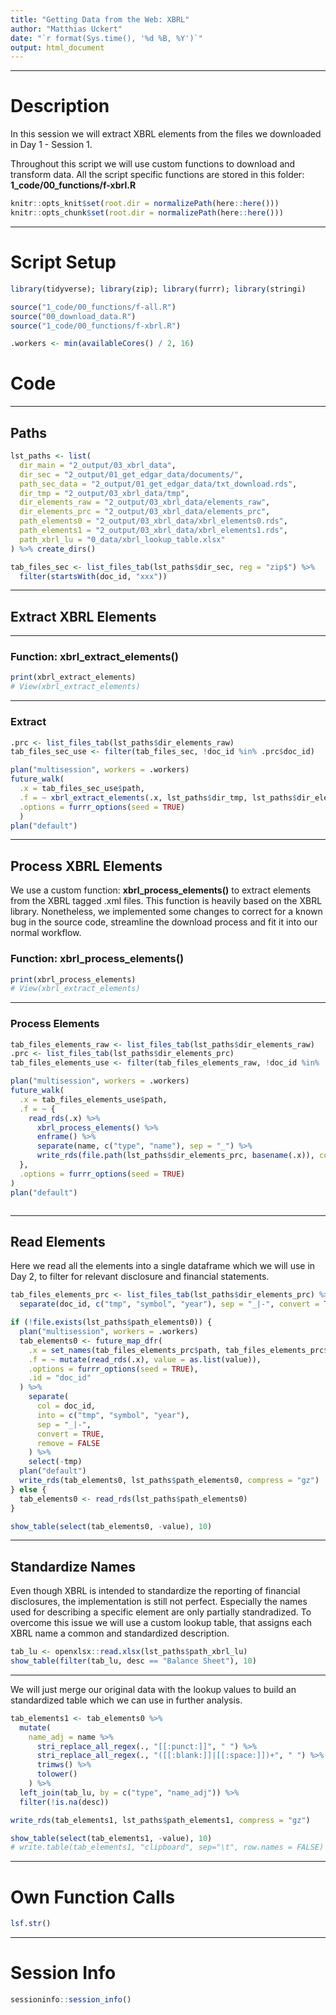 ```yaml
---
title: "Getting Data from the Web: XBRL"
author: "Matthias Uckert"
date: "`r format(Sys.time(), '%d %B, %Y')`"
output: html_document
---
```


------------------------------------------------------------------------

# Description

In this session we will extract XBRL elements from the files we downloaded in Day 1 - Session 1.

Throughout this script we will use custom functions to download and transform data. All the script specific functions are stored in this folder: **1_code/00_functions/f-xbrl.R**

```r
knitr::opts_knit$set(root.dir = normalizePath(here::here())) 
knitr::opts_chunk$set(root.dir = normalizePath(here::here())) 
```

------------------------------------------------------------------------

# Script Setup

```r
library(tidyverse); library(zip); library(furrr); library(stringi)

source("1_code/00_functions/f-all.R")
source("00_download_data.R")
source("1_code/00_functions/f-xbrl.R")

.workers <- min(availableCores() / 2, 16)
```

# Code

------------------------------------------------------------------------

## Paths

```r
lst_paths <- list(
  dir_main = "2_output/03_xbrl_data",
  dir_sec = "2_output/01_get_edgar_data/documents/",
  path_sec_data = "2_output/01_get_edgar_data/txt_download.rds",
  dir_tmp = "2_output/03_xbrl_data/tmp",
  dir_elements_raw = "2_output/03_xbrl_data/elements_raw",
  dir_elements_prc = "2_output/03_xbrl_data/elements_prc",
  path_elements0 = "2_output/03_xbrl_data/xbrl_elements0.rds",
  path_elements1 = "2_output/03_xbrl_data/xbrl_elements1.rds",
  path_xbrl_lu = "0_data/xbrl_lookup_table.xlsx"
) %>% create_dirs()
```

```r
tab_files_sec <- list_files_tab(lst_paths$dir_sec, reg = "zip$") %>%
  filter(startsWith(doc_id, "xxx"))
```

------------------------------------------------------------------------

## Extract XBRL Elements

------------------------------------------------------------------------

### Function: xbrl_extract_elements()

```r
print(xbrl_extract_elements)
# View(xbrl_extract_elements)
```

------------------------------------------------------------------------

### Extract

```r
.prc <- list_files_tab(lst_paths$dir_elements_raw)
tab_files_sec_use <- filter(tab_files_sec, !doc_id %in% .prc$doc_id)

plan("multisession", workers = .workers)
future_walk(
  .x = tab_files_sec_use$path, 
  .f = ~ xbrl_extract_elements(.x, lst_paths$dir_tmp, lst_paths$dir_elements_raw),
  .options = furrr_options(seed = TRUE)
  )
plan("default")

```

------------------------------------------------------------------------

## Process XBRL Elements

We use a custom function: **xbrl_process_elements()** to extract elements from the XBRL tagged .xml files. This function is heavily based on the XBRL library. Nonetheless, we implemented some changes to correct for a known bug in the source code, streamline the download process and fit it into our normal workflow.

### Function: xbrl_process_elements()

```r
print(xbrl_process_elements)
# View(xbrl_extract_elements)
```

------------------------------------------------------------------------

### Process Elements

```r
tab_files_elements_raw <- list_files_tab(lst_paths$dir_elements_raw)
.prc <- list_files_tab(lst_paths$dir_elements_prc)
tab_files_elements_use <- filter(tab_files_elements_raw, !doc_id %in% .prc$doc_id)

plan("multisession", workers = .workers)
future_walk(
  .x = tab_files_elements_use$path,
  .f = ~ {
    read_rds(.x) %>%
      xbrl_process_elements() %>%
      enframe() %>%
      separate(name, c("type", "name"), sep = "_") %>%
      write_rds(file.path(lst_paths$dir_elements_prc, basename(.x)), compress = "gz")
  },
  .options = furrr_options(seed = TRUE)
)
plan("default")



```

------------------------------------------------------------------------

## Read Elements

Here we read all the elements into a single dataframe which we will use in Day 2, to filter for relevant disclosure and financial statements.

```r
tab_files_elements_prc <- list_files_tab(lst_paths$dir_elements_prc) %>%
  separate(doc_id, c("tmp", "symbol", "year"), sep = "_|-", convert = TRUE, remove = FALSE)
```

```r
if (!file.exists(lst_paths$path_elements0)) {
  plan("multisession", workers = .workers)
  tab_elements0 <- future_map_dfr(
    .x = set_names(tab_files_elements_prc$path, tab_files_elements_prc$doc_id),
    .f = ~ mutate(read_rds(.x), value = as.list(value)),
    .options = furrr_options(seed = TRUE),
    .id = "doc_id"
  ) %>%
    separate(
      col = doc_id,
      into = c("tmp", "symbol", "year"),
      sep = "_|-",
      convert = TRUE,
      remove = FALSE
    ) %>%
    select(-tmp)
  plan("default")
  write_rds(tab_elements0, lst_paths$path_elements0, compress = "gz")
} else {
  tab_elements0 <- read_rds(lst_paths$path_elements0)
}

show_table(select(tab_elements0, -value), 10)
```

------------------------------------------------------------------------

## Standardize Names

Even though XBRL is intended to standardize the reporting of financial disclosures, the implementation is still not perfect. Especially the names used for describing a specific element are only partially standradized. To overcome this issue we will use a custom lookup table, that assigns each XBRL name a common and standardized description.

```r
tab_lu <- openxlsx::read.xlsx(lst_paths$path_xbrl_lu)
show_table(filter(tab_lu, desc == "Balance Sheet"), 10)
```

------------------------------------------------------------------------

We will just merge our original data with the lookup values to build an standardized table which we can use in further analysis.

```r
tab_elements1 <- tab_elements0 %>%
  mutate(
    name_adj = name %>%
      stri_replace_all_regex(., "[[:punct:]]", " ") %>%
      stri_replace_all_regex(., "([[:blank:]]|[[:space:]])+", " ") %>%
      trimws() %>%
      tolower()
    ) %>%
  left_join(tab_lu, by = c("type", "name_adj")) %>%
  filter(!is.na(desc))

write_rds(tab_elements1, lst_paths$path_elements1, compress = "gz")

show_table(select(tab_elements1, -value), 10)
# write.table(tab_elements1, "clipboard", sep="\t", row.names = FALSE)
```

------------------------------------------------------------------------

# Own Function Calls

```r
lsf.str()
```

------------------------------------------------------------------------

# Session Info

```r
sessioninfo::session_info()
```
